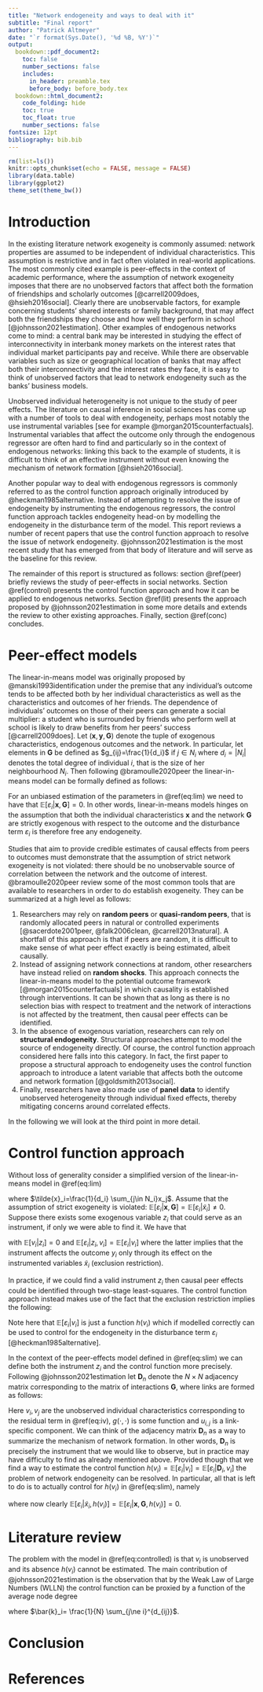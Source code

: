 ```yaml
---
title: "Network endogeneity and ways to deal with it"
subtitle: "Final report"
author: "Patrick Altmeyer"
date: "`r format(Sys.Date(), '%d %B, %Y')`"
output: 
  bookdown::pdf_document2:
    toc: false
    number_sections: false
    includes:
      in_header: preamble.tex
      before_body: before_body.tex
  bookdown::html_document2:
    code_folding: hide
    toc: true
    toc_float: true
    number_sections: false
fontsize: 12pt
bibliography: bib.bib
---
```


```r
rm(list=ls())
knitr::opts_chunk$set(echo = FALSE, message = FALSE)
library(data.table)
library(ggplot2)
theme_set(theme_bw())
```

\pagebreak

# Introduction

In the existing literature network exogeneity is commonly assumed: network properties are assumed to be independent of individual characteristics. This assumption is restrictive and in fact often violated in real-world applications. The most commonly cited example is peer-effects in the context of academic performance, where the assumption of network exogeneity imposes that there are no unobserved factors that affect both the formation of friendships and scholarly outcomes [@carrell2009does, @hsieh2016social]. Clearly there are unobservable factors, for example concerning students' shared interests or family background, that may affect both the friendships they choose and how well they perform in school [@johnsson2021estimation]. Other examples of endogenous networks come to mind: a central bank may be interested in studying the effect of interconnectivity in interbank money markets on the interest rates that individual market participants pay and receive. While there are observable variables such as size or geographical location of banks that may affect both their interconnectivity and the interest rates they face, it is easy to think of unobserved factors that lead to network endogeneity such as the banks' business models. 

Unobserved individual heterogeneity is not unique to the study of peer effects. The literature on causal inference in social sciences has come up with a number of tools to deal with endogeneity, perhaps most notably the use instrumental variables [see for example @morgan2015counterfactuals]. Instrumental variables that affect the outcome only through the endogenous regressor are often hard to find and particularly so in the context of endogenous networks: linking this back to the example of students, it is difficult to think of an effective instrument without even knowing the mechanism of network formation [@hsieh2016social]. 

Another popular way to deal with endogenous regressors is commonly referred to as the control function approach originally introduced by @heckman1985alternative. Instead of attempting to resolve the issue of endogeneity by instrumenting the endogenous regressors, the control function approach tackles endogeneity head-on by modelling the endogeneity in the disturbance term of the model. This report reviews a number of recent papers that use the control function approach to resolve the issue of network endogeneity. @johnsson2021estimation is the most recent study that has emerged from that body of literature and will serve as the baseline for this review.

The remainder of this report is structured as follows: section \@ref(peer) briefly reviews the study of peer-effects in social networks. Section \@ref(control) presents the control function approach and how it can be applied to endogenous networks. Section \@ref(lit) presents the approach proposed by @johnsson2021estimation in some more details and extends the review to other existing approaches. Finally, section \@ref(conc) concludes.

# Peer-effect models {#peer}

The linear-in-means model was originally proposed by @manski1993identification under the premise that any individual's outcome tends to be affected both by her individual characteristics as well as the characteristics and outcomes of her friends. The dependence of individuals' outcomes on those of their peers can generate a social multiplier: a student who is surrounded by friends who perform well at school is likely to draw benefits from her peers' success [@carrell2009does]. Let $(\mathbf{x}, \mathbf{y}, \mathbf{G})$ denote the tuple of exogenous characteristics, endogenous outcomes and the network. In particular, let elements in $\mathbf{G}$ be defined as $g_{ij}=\frac{1}{d_i}$ if $j\in N_i$ where $d_i=|N_i|$ denotes the total degree of individual $i$, that is the size of her neighbourhood $N_i$. Then following @bramoulle2020peer the linear-in-means model can be formally defined as follows:

\begin{equation} 
\begin{aligned}
&& y_i&=\alpha + \gamma x_i + \delta \frac{1}{d_i} \sum_{j\in N_i}x_j+\beta \frac{1}{d_i} \sum_{j\in N_i}y_j + \varepsilon_i \\
\end{aligned}
(\#eq:lim)
\end{equation}

For an unbiased estimation of the parameters in \@ref(eq:lim) we need to have that $\mathbb{E} \left[\varepsilon_i|\mathbf{x},\mathbf{G}\right]=0$. In other words, linear-in-means models hinges on the assumption that both the individual characteristics $\mathbf{x}$ and the network $\mathbf{G}$ are strictly exogenous with respect to the outcome and the disturbance term $\varepsilon_i$ is therefore free any endogeneity. 

Studies that aim to provide credible estimates of causal effects from peers to outcomes must demonstrate that the assumption of strict network exogeneity is not violated: there should be no unobservable source of correlation between the network and the outcome of interest. @bramoulle2020peer review some of the most common tools that are available to researchers in order to do establish exogeneity. They can be summarized at a high level as follows:

1. Researchers may rely on **random peers** or **quasi-random peers**, that is randomly allocated peers in natural or controlled experiments [@sacerdote2001peer, @falk2006clean, @carrell2013natural]. A shortfall of this approach is that if peers are random, it is difficult to make sense of what peer effect exactly is being estimated, albeit causally.
2. Instead of assigning network connections at random, other researchers have instead relied on **random shocks**. This approach connects the linear-in-means model to the potential outcome framework [@morgan2015counterfactuals] in which causality is established through interventions. It can be shown that as long as there is no selection bias with respect to treatment and the network of interactions is not affected by the treatment, then causal peer effects can be identified. 
3. In the absence of exogenous variation, researchers can rely on **structural endogeneity**. Structural approaches attempt to model the source of endogeneity directly. Of course, the control function approach considered here falls into this category. In fact, the first paper to propose a structural approach to endogeneity uses the control function approach to introduce a latent variable that affects both the outcome and network formation [@goldsmith2013social].
4. Finally, researchers have also made use of **panel data** to identify unobserved heterogeneity through individual fixed effects, thereby mitigating concerns around correlated effects.

In the following we will look at the third point in more detail.

# Control function approach {#control}

Without loss of generality consider a simplified version of the linear-in-means model in \@ref(eq:lim)

\begin{equation} 
\begin{aligned}
&& y_i&=\delta \tilde{x}_i + \varepsilon_i \\
\end{aligned}
(\#eq:slim)
\end{equation}

where $\tilde{x}_i=\frac{1}{d_i} \sum_{j\in N_i}x_j$. Assume that the assumption of strict exogeneity is violated: $\mathbb{E} \left[\varepsilon_i|\mathbf{x},\mathbf{G}\right]=\mathbb{E} \left[\varepsilon_i|\tilde{x}_i\right]\ne0$. Suppose there exists some exogenous variable $z_i$ that could serve as an instrument, if only we were able to find it. We have that 

\begin{equation} 
\begin{aligned}
&& \tilde{x}_i&=\beta_zz_i + v_i \\
\end{aligned}
(\#eq:iv)
\end{equation}

with $\mathbb{E} \left[v_i|z_i\right]=0$ and $\mathbb{E} \left[\varepsilon_i|z_i,v_i\right]=\mathbb{E} \left[\varepsilon_i|v_i\right]$ where the latter implies that the instrument affects the outcome $y_i$ only through its effect on the instrumented variables $\tilde{x}_i$ (exclusion restriction). 

In practice, if we could find a valid instrument $z_i$ then causal peer effects could be identified through two-stage least-squares. The control function approach instead makes use of the fact that the exclusion restriction implies the following:

\begin{equation} 
\begin{aligned}
&& \mathbb{E} \left[ y_i|\tilde{x}_i,v_i  \right]&=\delta \tilde{x}_i + \mathbb{E} \left[ \varepsilon_i|\tilde{x}_i,v_i \right]=\delta \tilde{x}_i + \mathbb{E} \left[ \varepsilon_i|z_i,v_i \right]=\delta \tilde{x}_i + \mathbb{E} \left[ \varepsilon_i|v_i \right] \\
\end{aligned}
(\#eq:control)
\end{equation}

Note here that $\mathbb{E} \left[ \varepsilon_i|v_i \right]$ is just a function $h(v_i)$ which if modelled correctly can be used to control for the endogeneity in the disturbance term $\varepsilon_i$ [@heckman1985alternative].

In the context of the peer-effects model defined in \@ref(eq:slim) we can define both the instrument $z_i$ and the control function more precisely. Following @johnsson2021estimation let $\mathbf{D}_n$ denote the $N\times N$ adjacency matrix corresponding to the matrix of interactions $\mathbf{G}$, where links are formed as follows:

\begin{equation} 
\begin{aligned}
&& d_{i,j}&=\mathbb{I}(g(v_i,v_j) \ge u_{ij})\mathbb{I}(i\ne j) \\
\end{aligned}
(\#eq:links)
\end{equation}

Here $v_i,v_j$ are the unobserved individual characteristics corresponding to the residual term in \@ref(eq:iv), $g(\cdot,\cdot)$ is some function and $u_{i,j}$ is a link-specific component. We can think of the adjacency matrix $\mathbf{D}_n$ as a way to summarize the mechanism of network formation. In other words, $\mathbf{D}_n$ is precisely the instrument that we would like to observe, but in practice may have difficulty to find as already mentioned above. Provided though that we find a way to estimate the control function $h(v_i)=\mathbb{E} \left[ \varepsilon_i|v_i \right]=\mathbb{E} \left[ \varepsilon_i|\mathbf{D}_i,v_i \right]$ the problem of network endogeneity can be resolved. In particular, all that is left to do is to actually control for $h(v_i)$ in \@ref(eq:slim), namely

\begin{equation} 
\begin{aligned}
&& y_i&=\delta \tilde{x}_i + h(v_i) + \epsilon_i \\
\end{aligned}
(\#eq:controlled)
\end{equation}

where now clearly $\mathbb{E} \left[\varepsilon_i|\tilde{x}_i,h(v_i)\right]=\mathbb{E} \left[\varepsilon_i|\mathbf{x},\mathbf{G},h(v_i)\right]=0$.

# Literature review {#lit}

The problem with the model in \@ref(eq:controlled) is that $v_i$ is unobserved and its absence $h(v_i)$ cannot be estimated. The main contribution of @johnsson2021estimation is the observation that by the Weak Law of Large Numbers (WLLN) the control function can be proxied by a function of the average node degree

\begin{equation} 
\begin{aligned}
&& h(v_i)&= \mathbb{E} \left[ \varepsilon_i | v_i \right] \approxeq \mathbb{E} \left[ \varepsilon_i | \bar{k}_i \right] = h_*(\bar{k}_i)\\
\end{aligned}
(\#eq:deg)
\end{equation}

where $\bar{k}_i= \frac{1}{N} \sum_{j\ne i}^{d_{ij}}$.

# Conclusion {#conc}

\pagebreak

# References 